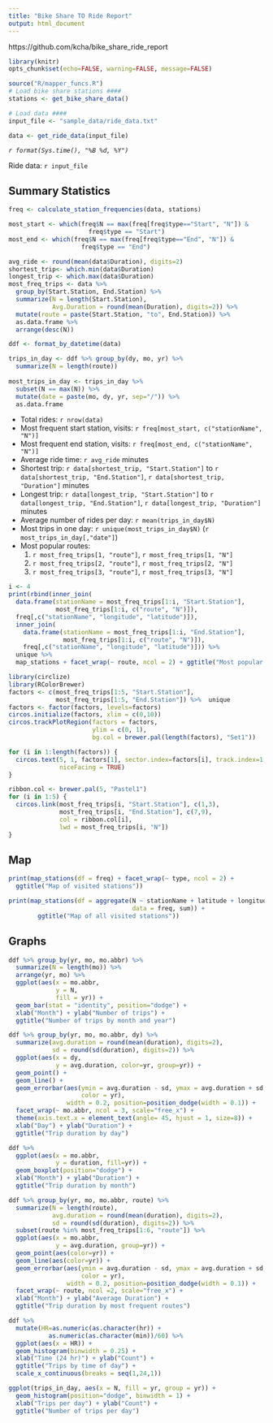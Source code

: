 ```yaml
---
title: "Bike Share TO Ride Report"
output: html_document
---
```

https://github.com/kcha/bike_share_ride_report

```r
library(knitr)
opts_chunk$set(echo=FALSE, warning=FALSE, message=FALSE)

source("R/mapper_funcs.R")
# Load bike share stations ####
stations <- get_bike_share_data()

# Load data ####
input_file <- "sample_data/ride_data.txt"

data <- get_ride_data(input_file)
```

*`r format(Sys.time(), "%B %d, %Y")`*

Ride data: ``r input_file``

## Summary Statistics

```r
freq <- calculate_station_frequencies(data, stations)

most_start <- which(freq$N == max(freq[freq$type=="Start", "N"]) & 
                      freq$type == "Start")
most_end <- which(freq$N == max(freq[freq$type=="End", "N"]) & 
                    freq$type == "End")

avg_ride <- round(mean(data$Duration), digits=2)
shortest_trip<- which.min(data$Duration)
longest_trip <- which.max(data$Duration)
most_freq_trips <- data %>% 
  group_by(Start.Station, End.Station) %>% 
  summarize(N = length(Start.Station), 
            Avg.Duration = round(mean(Duration), digits=2)) %>% 
  mutate(route = paste(Start.Station, "to", End.Station)) %>%
  as.data.frame %>%
  arrange(desc(N))

ddf <- format_by_datetime(data)

trips_in_day <- ddf %>% group_by(dy, mo, yr) %>% 
  summarize(N = length(route))
  
most_trips_in_day <- trips_in_day %>%
  subset(N == max(N)) %>%
  mutate(date = paste(mo, dy, yr, sep="/")) %>% 
  as.data.frame
```

- Total rides: `r nrow(data)`
- Most frequent start station, visits: `r freq[most_start, c("stationName", "N")]`
- Most frequent end station, visits: `r freq[most_end, c("stationName", "N")]`
- Average ride time: `r avg_ride` minutes
- Shortest trip: `r data[shortest_trip, "Start.Station"]` to 
`r data[shortest_trip, "End.Station"]`, `r data[shortest_trip, "Duration"]` minutes
- Longest trip: `r data[longest_trip, "Start.Station"]` to 
`r data[longest_trip, "End.Station"]`, `r data[longest_trip, "Duration"]` minutes
- Average number of rides per day: `r mean(trips_in_day$N)`
- Most trips in one day: `r unique(most_trips_in_day$N)` (`r most_trips_in_day[,"date"]`)
- Most popular routes:
    1. `r most_freq_trips[1, "route"]`, `r most_freq_trips[1, "N"]`
    1. `r most_freq_trips[2, "route"]`, `r most_freq_trips[2, "N"]`
    1. `r most_freq_trips[3, "route"]`, `r most_freq_trips[3, "N"]`

```r
i <- 4
print(rbind(inner_join(
  data.frame(stationName = most_freq_trips[1:i, "Start.Station"],
             most_freq_trips[1:i, c("route", "N")]), 
  freq[,c("stationName", "longitude", "latitude")]),
  inner_join(
    data.frame(stationName = most_freq_trips[1:i, "End.Station"],
               most_freq_trips[1:i, c("route", "N")]), 
    freq[,c("stationName", "longitude", "latitude")])) %>%
  unique %>%
  map_stations + facet_wrap(~ route, ncol = 2) + ggtitle("Most popular routes"))
```



```r
library(circlize)
library(RColorBrewer)
factors <- c(most_freq_trips[1:5, "Start.Station"], 
             most_freq_trips[1:5, "End.Station"]) %>%  unique
factors <- factor(factors, levels=factors)
circos.initialize(factors, xlim = c(0,10))
circos.trackPlotRegion(factors = factors, 
                       ylim = c(0, 1), 
                       bg.col = brewer.pal(length(factors), "Set1"))

for (i in 1:length(factors)) {
  circos.text(5, 1, factors[1], sector.index=factors[i], track.index=1,
              niceFacing = TRUE)
}

ribbon.col <- brewer.pal(5, "Pastel1")
for (i in 1:5) {
  circos.link(most_freq_trips[i, "Start.Station"], c(1,3), 
              most_freq_trips[i, "End.Station"], c(7,9),
              col = ribbon.col[i],
              lwd = most_freq_trips[i, "N"])
}

```


## Map
```r
print(map_stations(df = freq) + facet_wrap(~ type, ncol = 2) +
  ggtitle("Map of visited stations"))
```

```r
print(map_stations(df = aggregate(N ~ stationName + latitude + longitude, 
                                  data = freq, sum)) + 
        ggtitle("Map of all visited stations"))
```

## Graphs
```r
ddf %>% group_by(yr, mo, mo.abbr) %>% 
  summarize(N = length(mo)) %>%
  arrange(yr, mo) %>%
  ggplot(aes(x = mo.abbr, 
             y = N, 
             fill = yr)) + 
  geom_bar(stat = "identity", position="dodge") +
  xlab("Month") + ylab("Number of trips") +
  ggtitle("Number of trips by month and year")
```

```r
ddf %>% group_by(yr, mo, mo.abbr, dy) %>%
  summarize(avg.duration = round(mean(duration), digits=2),
            sd = round(sd(duration), digits=2)) %>%
  ggplot(aes(x = dy,
             y = avg.duration, color=yr, group=yr)) +
  geom_point() +
  geom_line() +
  geom_errorbar(aes(ymin = avg.duration - sd, ymax = avg.duration + sd, 
                    color = yr), 
                width = 0.2, position=position_dodge(width = 0.1)) +
  facet_wrap(~ mo.abbr, ncol = 3, scale="free_x") +
  theme(axis.text.x = element_text(angle= 45, hjust = 1, size=8)) +
  xlab("Day") + ylab("Duration") +
  ggtitle("Trip duration by day")
```

```r
ddf %>%
  ggplot(aes(x = mo.abbr,
             y = duration, fill=yr)) +
  geom_boxplot(position="dodge") +
  xlab("Month") + ylab("Duration") +
  ggtitle("Trip duration by month")
```

```r
ddf %>% group_by(yr, mo, mo.abbr, route) %>%
  summarize(N = length(route),
            avg.duration = round(mean(duration), digits=2),
            sd = round(sd(duration), digits=2)) %>%
  subset(route %in% most_freq_trips[1:6, "route"]) %>%
  ggplot(aes(x = mo.abbr,
             y = avg.duration, group=yr)) +
  geom_point(aes(color=yr)) +
  geom_line(aes(color=yr)) +
  geom_errorbar(aes(ymin = avg.duration - sd, ymax = avg.duration + sd, 
                    color = yr), 
                width = 0.2, position=position_dodge(width = 0.1)) +
  facet_wrap(~ route, ncol =2, scale="free_x") +
  xlab("Month") + ylab("Average Duration") +
  ggtitle("Trip duration by most frequent routes")
```

```r
ddf %>% 
  mutate(HR=as.numeric(as.character(hr)) + 
           as.numeric(as.character(min))/60) %>%
  ggplot(aes(x = HR)) +
  geom_histogram(binwidth = 0.25) +
  xlab("Time (24 hr)") + ylab("Count") +
  ggtitle("Trips by time of day") +
  scale_x_continuous(breaks = seq(1,24,1))
```

```r
ggplot(trips_in_day, aes(x = N, fill = yr, group = yr)) +
  geom_histogram(position="dodge", binwidth = 1) +
  xlab("Trips per day") + ylab("Count") +
  ggtitle("Number of trips per day")
```
